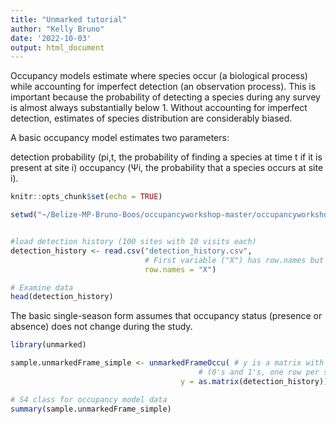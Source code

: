 ```yaml
---
title: "Unmarked tutorial"
author: "Kelly Bruno"
date: '2022-10-03'
output: html_document
---
```


Occupancy models estimate where species occur (a biological process) while accounting for imperfect detection (an observation process). This is important because the probability of detecting a species during any survey is almost always substantially below 1. Without accounting for imperfect detection, estimates of species distribution are considerably biased.

A basic occupancy model estimates two parameters:

detection probability (pi,t, the probability of finding a species at time t if it is present at site i)
occupancy (Ψi, the probability that a species occurs at site i).

```r
knitr::opts_chunk$set(echo = TRUE)

setwd("~/Belize-MP-Bruno-Boos/occupancyworkshop-master/occupancyworkshop-master")


#load detection history (100 sites with 10 visits each)
detection_history <- read.csv("detection_history.csv", 
                              # First variable ("X") has row.names but not data
                              row.names = "X") 

# Examine data
head(detection_history)

```

The basic single-season form assumes that occupancy status (presence or absence) does not change during the study.

```r
library(unmarked)

sample.unmarkedFrame_simple <- unmarkedFrameOccu( # y is a matrix with observed detection history 
                                          # (0's and 1's, one row per site, one column per survey)
                                      y = as.matrix(detection_history)) 

# S4 class for occupancy model data
summary(sample.unmarkedFrame_simple)

```






